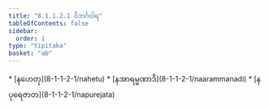 ```yaml
---
title: "8.1.1.2.1 ဝိဘင်္ဂဝါရ"
tableOfContents: false
sidebar:
  order: 1
type: "tipitaka"
basket: "ab"
---
```



<DynamicBreadcrumb />



<TableOfContents>
* [နဟေတု](8-1-1-2-1/nahetu)
* [နအာရမ္မဏာဒိ](8-1-1-2-1/naarammanadi)
* [နပုရေဇာတ](8-1-1-2-1/napurejata)
</TableOfContents>